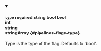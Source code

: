 
<details className="config-field" data-expandable="false" open>
<summary>

#### `type` <span className="config-field-required" data-required="false">required</span> <span className="config-field-type">string</span> <span className="config-field-default">bool</span> <span className="config-field-enum"><span>bool<br/>int<br/>string<br/>stringArray</span></span> {#pipelines-flags-type}

Type is the type of the flag. Defaults to 'bool'.

</summary>



</details>
